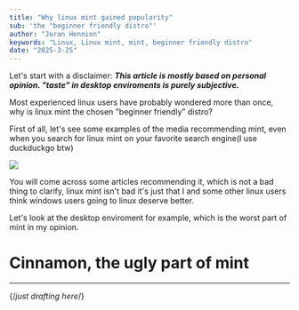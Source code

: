 ```yaml
---
title: "Why linux mint gained popularity"
sub: 'the "beginner friendly distro"'
author: "Joran Hennion"
keywords: "Linux, Linux mint, mint, beginner friendly distro"
date: "2025-3-25"
---
```


Let's start with a disclaimer: ***This article is mostly based on personal opinion. "taste" in desktop enviroments is purely subjective.***

Most experienced linux users have probably wondered more than once, why is linux mint the chosen "beginner friendly" distro?

First of all, let's see some examples of the media recommending mint, even when you search for linux mint on your favorite search engine(I use duckduckgo btw)

![](/blog/Screenshot_20250325_224708.png)

You will come across some articles recommending it, which is not a bad thing to clarify, linux mint isn't bad it's just that I and some other linux users think windows users going to linux deserve better.



Let's look at the desktop enviroment for example, which is the worst part of mint in my opinion.



# Cinnamon, the ugly part of mint
____



{/*just drafting here*/}
